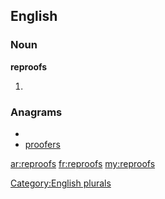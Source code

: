 ==English==

===Noun===
'''reproofs'''

# {{plural of|[[reproof]]}}

===Anagrams===
* {{alphagram|efooprrs}}
* [[proofers#English|proofers]]

[[Category:English plurals]]

[[ar:reproofs]]
[[fr:reproofs]]
[[my:reproofs]]